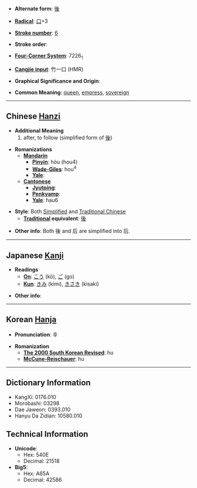* '''Alternate form''': [[後]]

* '''[[Wiktionary:Chinese radical index| Radical]]''': [[Wiktionary:Chinese radical index 口|口]]+3

* '''[[Wiktionary:Chinese total strokes index|Stroke number]]''': [[Wiktionary:Chinese total strokes index 6|6]]

* '''Stroke order''': 

* '''[[Wiktionary:Chinese four corner index|Four-Corner System]]''': 7226<sub>1</sub>

* '''[[Wiktionary:Chinese Cangjie index|Cangjie input]]''': 竹一口 (HMR)

* '''Graphical Significance and Origin''': 

* '''Common Meaning''': [[queen]], [[empress]], [[sovereign]]

----

== Chinese [[Hanzi]] ==

* '''Additional Meaning'''
*# after, to follow (simplified form of [[後]])

* '''Romanizations'''
** '''[[Mandarin]]'''
*** '''[[Pinyin]]''': hòu (hou4)
*** '''[[Wade-Giles]]''': hou<sup>4</sup>
*** '''[[Yale]]''': 
** '''[[Cantonese]]'''
*** '''[[Jyutping]]''':
*** '''[[Penkyamp]]''': 
*** '''[[Yale]]''': hau6

* '''Style''': Both [[Simplified Chinese|Simplified]] and [[Traditional Chinese]]
** '''[[Traditional Chinese|Traditional]] equivalent''': [[後]]

* '''Other info''': Both 後 and 后 are simplified into 后.

----

== Japanese [[Kanji]] ==

* '''Readings'''
** '''[[On]]''': [[こう]] (kō), [[ご]] (go)
** '''[[Kun]]''': [[きみ]] (kimi), [[きさき]] (kisaki)

* '''Other info''':  

----

== Korean [[Hanja]] ==

* '''Pronunciation''': 후

* '''Romanization'''
** '''[[The 2000 South Korean Revised Romanization|The 2000 South Korean Revised]]''': hu
** '''[[McCune-Reischauer]]''': hu

----

== Dictionary Information ==

* KangXi: 0176.010
* Morobashi: 03298
* Dae Jaweon: 0393.010
* Hanyu Da Zidian: 10580.010

== Technical Information ==

* '''Unicode''':
** Hex: 540E
** Decimal: 21518
* '''Big5''':
** Hex: A65A
** Decimal: 42586